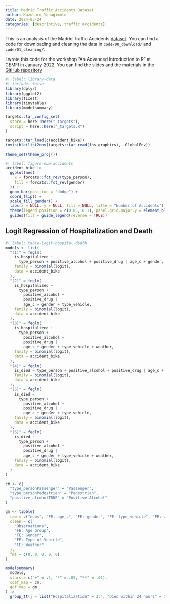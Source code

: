 ```yaml
---
title: Madrid Traffic Accidents Dataset
author: Kazuharu Yanagimoto
date: 2024-03-24
categories: [descriptive, traffic accidents]
---
```


This is an analysis of the Madrid Traffic Accidents [dataset](https://datos.madrid.es/portal/site/egob/menuitem.c05c1f754a33a9fbe4b2e4b284f1a5a0/?vgnextoid=7c2843010d9c3610VgnVCM2000001f4a900aRCRD&vgnextchannel=374512b9ace9f310VgnVCM100000171f5a0aRCRD&vgnextfmt=default).
You can find a code for downloading and cleaning the data in
`code/00_download/` and `code/01_cleaning/`.

::: {.callout-note}

I wrote this code for the workshop "An Advanced Introduction to R"
at CEMFI in January 2022. You can find the slides and the materials in the 
[GitHub repository](https://github.com/kazuyanagimoto/workshop-r-2022)

:::


```r
#| label: library-data
#| include: false
library(dplyr)
library(ggplot2)
library(fixest)
library(tinytable)
library(modelsummary)

targets::tar_config_set(
  store = here::here("_targets"),
  script = here::here("_targets.R")
)

targets::tar_load(c(accident_bike))
invisible(list2env(targets::tar_read(fns_graphics), .GlobalEnv))

theme_set(theme_proj())
```

```r
#| label: figure-num-accidents
accident_bike |>
  ggplot(aes(
    x = forcats::fct_rev(type_person),
    fill = forcats::fct_rev(gender)
  )) +
  geom_bar(position = "dodge") +
  coord_flip() +
  scale_fill_gender() +
  labs(x = NULL, y = NULL, fill = NULL, title = "Number of Accidents") +
  theme(legend.position = c(0.85, 0.1), panel.grid.major.y = element_blank()) +
  guides(fill = guide_legend(reverse = TRUE))
```


## Logit Regression of Hospitalization and Death

```r
#| label: table-logit-hospital-death
models <- list(
  "(1)" = feglm(
    is_hospitalized ~
      type_person + positive_alcohol + positive_drug | age_c + gender,
    family = binomial(logit),
    data = accident_bike
  ),
  "(2)" = feglm(
    is_hospitalized ~
      type_person +
        positive_alcohol +
        positive_drug |
        age_c + gender + type_vehicle,
    family = binomial(logit),
    data = accident_bike
  ),
  "(3)" = feglm(
    is_hospitalized ~
      type_person +
        positive_alcohol +
        positive_drug |
        age_c + gender + type_vehicle + weather,
    family = binomial(logit),
    data = accident_bike
  ),
  "(4)" = feglm(
    is_died ~ type_person + positive_alcohol + positive_drug | age_c + gender,
    family = binomial(logit),
    data = accident_bike
  ),
  "(5)" = feglm(
    is_died ~
      type_person +
        positive_alcohol +
        positive_drug |
        age_c + gender + type_vehicle,
    family = binomial(logit),
    data = accident_bike
  ),
  "(6)" = feglm(
    is_died ~
      type_person +
        positive_alcohol +
        positive_drug |
        age_c + gender + type_vehicle + weather,
    family = binomial(logit),
    data = accident_bike
  )
)

cm <- c(
  "type_personPassenger" = "Passenger",
  "type_personPedestrian" = "Pedestrian",
  "positive_alcoholTRUE" = "Positive Alcohol"
)

gm <- tibble(
  raw = c("nobs", "FE: age_c", "FE: gender", "FE: type_vehicle", "FE: weather"),
  clean = c(
    "Observations",
    "FE: Age Group",
    "FE: Gender",
    "FE: Type of Vehicle",
    "FE: Weather"
  ),
  fmt = c(0, 0, 0, 0, 0)
)

modelsummary(
  models,
  stars = c("+" = .1, "*" = .05, "**" = .01),
  coef_map = cm,
  gof_map = gm
) |>
  group_tt(j = list("Hospitalization" = 2:4, "Died within 24 hours" = 5:7))
```